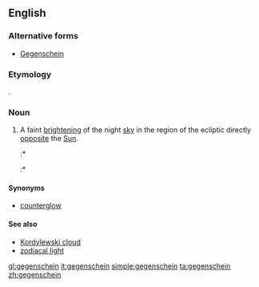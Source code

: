 ==English==
{{wikipedia}}

===Alternative forms===
* [[Gegenschein]]

===Etymology===
{{etyl|de|en}} {{term|Gegenschein||[[counter]]-[[shine]]}}.

===Noun===
{{en-noun|-}}

# {{context|astronomy|lang=en}} A faint [[bright]]ening of the night [[sky]] in the region of the ecliptic directly [[opposite]] the [[Sun]].
#:* {{quote-book
 |year=1860
 |year_published='''2007'''
 |edition=Digitized
 |editor=
 |author=George Jones
 |title=Proceedings of the American Association for the Advancement of Science, Volume 13
 |chapter=Recent Observations, by various persons, on the Gegenschein, or Completed Arch of the Zodiacal Light
 |url=http://books.google.com/books?id=czgLAAAAYAAJ&pg=PA172&dq=gegenschein&as_brr=3
 |genre=
 |publisher=
 |isbn=
 |page=172
 |passage=My object in appearing before the Association, at this time, is to present the observations of several other persons on the '''gegenschein''' or completed arch of the zodiacal light, of which I have received accounts since our meeting in Motreal.
}}
#:* {{quote-magazine
 |date=
 |year=2001
 |month=Feb
 |first=
 |last=
 |author=John E. Bortle
 |coauthors=
 |title=Introducing the Bortle Dark-sky Scale
 |volume=101
 |issue=2
 |page=126
 |magazine=Sky and Telescope
 |publisher=
 |issn=
 |url=
 |passage=The zodiacal light, '''gegenschein''', and zodiacal band … are all visible.
}}

====Synonyms====
* [[counterglow]]

====See also====
* [[Kordylewski cloud]]
* [[zodiacal light]]

[[gl:gegenschein]]
[[it:gegenschein]]
[[simple:gegenschein]]
[[ta:gegenschein]]
[[zh:gegenschein]]
